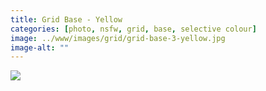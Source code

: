```yaml
---
title: Grid Base - Yellow
categories: [photo, nsfw, grid, base, selective colour]
image: ../www/images/grid/grid-base-3-yellow.jpg
image-alt: ""
---
```



![](../www/images/grid/grid-base-3-yellow.jpg)

